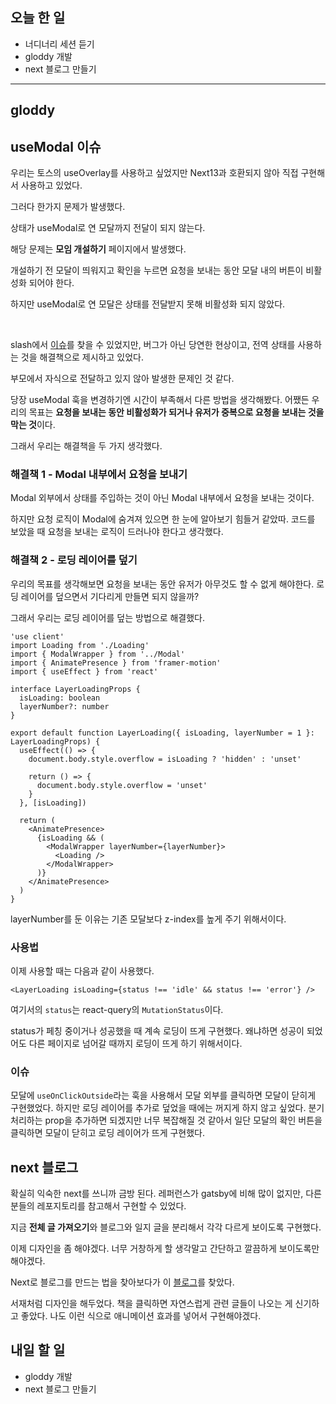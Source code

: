 ## 오늘 한 일

- 너디너리 세션 듣기
- gloddy 개발
- next 블로그 만들기

---

## gloddy

## useModal 이슈

우리는 토스의 useOverlay를 사용하고 싶었지만 Next13과 호환되지 않아 직접 구현해서 사용하고 있었다.

그러다 한가지 문제가 발생했다.

상태가 useModal로 연 모달까지 전달이 되지 않는다.

해당 문제는 **모임 개설하기** 페이지에서 발생했다.

개설하기 전 모달이 띄워지고 확인을 누르면 요청을 보내는 동안 모달 내의 버튼이 비활성화 되어야 한다.

하지만 useModal로 연 모달은 상태를 전달받지 못해 비활성화 되지 않았다.

<br />

slash에서 [이슈](https://github.com/toss/slash/issues/222)를 찾을 수 있었지만, 버그가 아닌 당연한 현상이고, 전역 상태를 사용하는 것을 해결책으로 제시하고 있었다.

부모에서 자식으로 전달하고 있지 않아 발생한 문제인 것 같다.

당장 useModal 훅을 변경하기엔 시간이 부족해서 다른 방법을 생각해봤다. 어쨌든 우리의 목표는 **요청을 보내는 동안 비활성화가 되거나 유저가 중복으로 요청을 보내는 것을 막는 것**이다.

그래서 우리는 해결책을 두 가지 생각했다.

### 해결책 1 - Modal 내부에서 요청을 보내기

Modal 외부에서 상태를 주입하는 것이 아닌 Modal 내부에서 요청을 보내는 것이다.

하지만 요청 로직이 Modal에 숨겨져 있으면 한 눈에 알아보기 힘들거 같았따. 코드를 보았을 때 요청을 보내는 로직이 드러나야 한다고 생각했다.

### 해결책 2 - 로딩 레이어를 덮기

우리의 목표를 생각해보면 요청을 보내는 동안 유저가 아무것도 할 수 없게 해야한다. 로딩 레이어를 덮으면서 기다리게 만들면 되지 않을까?

그래서 우리는 로딩 레이어를 덮는 방법으로 해결했다.

```tsx
'use client'
import Loading from './Loading'
import { ModalWrapper } from '../Modal'
import { AnimatePresence } from 'framer-motion'
import { useEffect } from 'react'

interface LayerLoadingProps {
  isLoading: boolean
  layerNumber?: number
}

export default function LayerLoading({ isLoading, layerNumber = 1 }: LayerLoadingProps) {
  useEffect(() => {
    document.body.style.overflow = isLoading ? 'hidden' : 'unset'

    return () => {
      document.body.style.overflow = 'unset'
    }
  }, [isLoading])

  return (
    <AnimatePresence>
      {isLoading && (
        <ModalWrapper layerNumber={layerNumber}>
          <Loading />
        </ModalWrapper>
      )}
    </AnimatePresence>
  )
}
```

layerNumber를 둔 이유는 기존 모달보다 z-index를 높게 주기 위해서이다.

### 사용법

이제 사용할 때는 다음과 같이 사용했다.

```tsx
<LayerLoading isLoading={status !== 'idle' && status !== 'error'} />
```

여기서의 `status`는 react-query의 `MutationStatus`이다.

status가 페칭 중이거나 성공했을 때 계속 로딩이 뜨게 구현했다. 왜냐하면 성공이 되었어도 다른 페이지로 넘어갈 때까지 로딩이 뜨게 하기 위해서이다.

### 이슈

모달에 `useOnClickOutside`라는 훅을 사용해서 모달 외부를 클릭하면 모달이 닫히게 구현했었다. 하지만 로딩 레이어를 추가로 덮었을 때에는 꺼지게 하지 않고 싶었다. 분기처리하는 prop을 추가하면 되겠지만 너무 복잡해질 것 같아서 일단 모달의 확인 버튼을 클릭하면 모달이 닫히고 로딩 레이어가 뜨게 구현했다.

## next 블로그

확실히 익숙한 next를 쓰니까 금방 된다. 레퍼런스가 gatsby에 비해 많이 없지만, 다른 분들의 레포지토리를 참고해서 구현할 수 있었다.

지금 **전체 글 가져오기**와 블로그와 일지 글을 분리해서 각각 다르게 보이도록 구현했다.

이제 디자인을 좀 해야겠다. 너무 거창하게 할 생각말고 간단하고 깔끔하게 보이도록만 해야겠다.

<Admonition type='tip' title='신박한 블로그'>

Next로 블로그를 만드는 법을 찾아보다가 이 [블로그](https://bepyan.github.io/blog)를 찾았다.

서재처럼 디자인을 해두었다. 책을 클릭하면 자연스럽게 관련 글들이 나오는 게 신기하고 좋았다. 나도 이런 식으로 애니메이션 효과를 넣어서 구현해야겠다.

</Admonition>

## 내일 할 일

- gloddy 개발
- next 블로그 만들기
